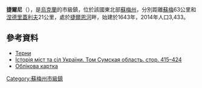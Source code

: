 {{No footnotes|time=2015-09-16T14:31:39+00:00}}
{{coord|50|59|2|N|33|57|52|E|scale:30000_region:UA|display=title}}

'''捷爾尼'''（{{lang-uk|Терни}}），是[[烏克蘭|烏克蘭]]的市級鎮，位於該國東北部[[蘇梅州|蘇梅州]]，分別距離[[蘇梅|蘇梅]]63公里和[[涅德里蓋利夫|涅德里蓋利夫]]21公里，處於[[捷爾恩河|捷爾恩河]]畔，始建於1643年，2014年人口3,433。

==參考資料==
*[https://web.archive.org/web/20160305145320/http://w1.c1.rada.gov.ua/pls/z7502/A005?rdat1=02.02.2010&rf7571=29525 Терни]
* [https://web.archive.org/web/20170202061055/http://www.igsu.org.ua/Sumskaja.obl/Nedrigajlovskij.rajon/Terny.html Історія міст та сіл України. Том Сумская область. стор. 415–424] {{ref-ru}}
* [http://gska2.rada.gov.ua/pls/z7502/A005?rdat1=22.07.2008&rf7571=28454 Облікова картка]{{dead link|date=2018年3月 |bot=InternetArchiveBot |fix-attempted=yes }}

{{DEFAULTSORT:Терни}}
[[Category:蘇梅州市級鎮|Category:蘇梅州市級鎮]]


{{Sumy-geo-stub}}